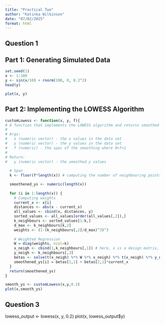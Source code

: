 ```yaml
---
title: "Practical Two"
author: "Katinka Wilkinson"
date: "07/02/2025"
format: html
---
```


## Question 1

## Part 1: Generating Simulated Data
```r
set.seed(1)
x <- 1:100
y <- sin(x/10) + rnorm(100, 0, 0.2^2)
head(y)
```
```r
plot(x, y)
```

## Part 2: Implementing the LOWESS Algorithm

```r
customLowess <- function(x, y, f){
# A function that implements the LOWESS algorithm and returns smoothed values.
# 
# Args:
#   x (numeric vector) - the x values in the data set
#   y (numeric vector) - the y values in the data set
#   f (numeric) - the spac of the smoothing where 0<f<1
# 
# Return:
#   y (numeric vector) - the smoothed y values
  
  # Span
  k <- floor(f*length(x)) # computing the number of neighbouring points used for smoothing

  smoothened_ys <- numeric(length(x))
  
  for (i in 1:length(x)) {
    # Computing weights
    current_x <- x[i]
    distances <- abs(x - current_x)
    all_values <- cbind(x, distances, y)
    sorted_values <- all_values[order(all_values[,2]),]
    k_neighbours <- sorted_values[1:k,]
    d_max <- k_neighbours[k,2]
    weights <- (1-(k_neighbours[,2]/d_max)^3)^3
    
    # Weighted Regression
    W = diag(weights, ncol=k)
    x_neigh <- cbind(1,k_neighbours[,1]) # here, x is a design matrix, meaning that the first column is simply a coulmn on 1s
    y_neigh <- k_neighbours[,3]
    betas <- solve(t(x_neigh) %*% W %*% x_neigh) %*% t(x_neigh) %*% y_neigh
    smoothened_ys[i] = betas[1,1] + betas[2,1]*current_x
  }
  return(smoothened_ys)
}

smooth_ys <- customLowess(x,y,0.2)
plot(x,smooth_ys)
```
## Question 3

lowess_output <- lowess(x, y, 0.2)
plot(x, lowess_output$y)


